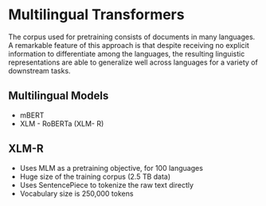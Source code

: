 
# Multilingual Transformers

The corpus used for pretraining consists of documents in many languages. A remarkable feature of this approach is that despite receiving no explicit information to differentiate among the languages, the resulting linguistic representations are able to generalize well across languages for a variety of downstream tasks.

## Multilingual Models
* mBERT
* XLM - RoBERTa (XLM- R)

## XLM-R
* Uses MLM as a pretraining objective, for 100 languages
* Huge size of the training corpus (2.5 TB data)
* Uses SentencePiece to tokenize the raw text directly
* Vocabulary size is 250,000 tokens

